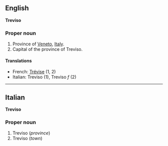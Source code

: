 ==English==
'''Treviso'''

===Proper noun===

#Province of [[Veneto]], [[Italy]].
#Capital of the province of Treviso.

====Translations====

*French: [[Trévise]] (1, 2)
*Italian: Treviso (1), Treviso ''f'' (2)

----

==Italian==
'''Treviso'''

===Proper noun===

#Treviso (''province'')
#Treviso (''town'')